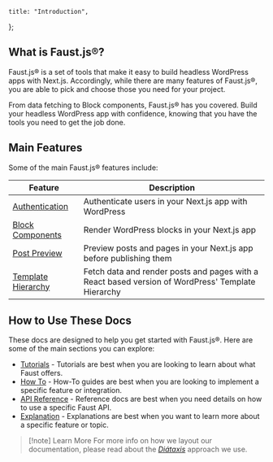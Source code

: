 	title: "Introduction",
};

## What is Faust.js®?

Faust.js® is a set of tools that make it easy to build headless WordPress apps with Next.js. Accordingly, while there are many features of Faust.js®, you are able to pick and choose those you need for your project.

From data fetching to Block components, Faust.js® has you covered. Build your headless WordPress app with confidence, knowing that you have the tools you need to get the job done.

## Main Features

Some of the main Faust.js® features include:

| Feature                                                | Description                                                                                       |
| ------------------------------------------------------ | ------------------------------------------------------------------------------------------------- |
| [Authentication](/docs/how-to/authentication/)         | Authenticate users in your Next.js app with WordPress                                             |
| [Block Components](/docs/how-to/rendering-blocks/)     | Render WordPress blocks in your Next.js app                                                       |
| [Post Preview](/docs/how-to/post-preview/)             | Preview posts and pages in your Next.js app before publishing them                                |
| [Template Hierarchy](/docs/how-to/template-heirarchy/) | Fetch data and render posts and pages with a React based version of WordPress' Template Hierarchy |

## How to Use These Docs

These docs are designed to help you get started with Faust.js®. Here are some of the main sections you can explore:

- [Tutorials](/docs/tutorial/) - Tutorials are best when you are looking to learn about what Faust offers.
- [How To](/docs/how-to/) - How-To guides are best when you are looking to implement a specific feature or integration.
- [API Reference](/docs/reference/) - Reference docs are best when you need details on how to use a specific Faust API.
- [Explanation](/docs/explanation/) - Explanations are best when you want to learn more about a specific feature or topic.

> [!note] Learn More
> For more info on how we layout our documentation, please read about the [_Diátaxis_](https://diataxis.fr/foundations/#serving-needs) approach we use.
